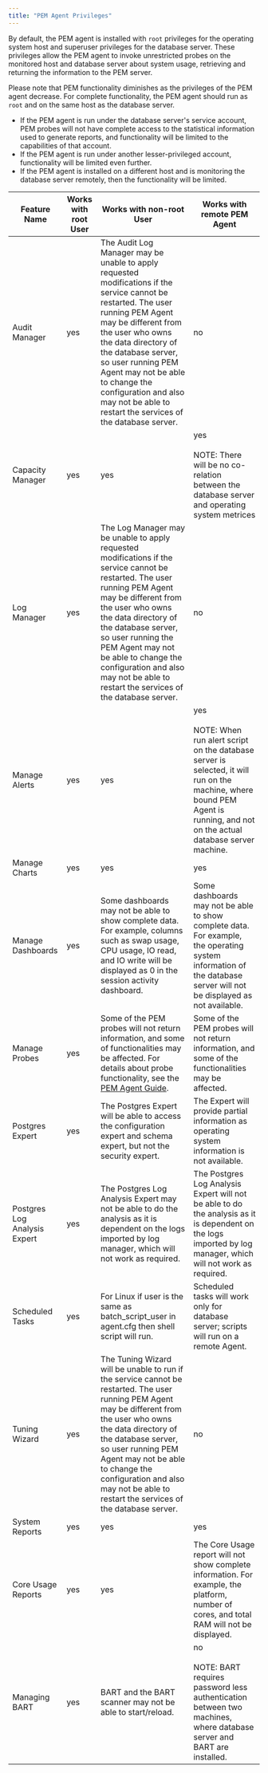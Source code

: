 ```yaml
---
title: "PEM Agent Privileges"
---
```


<div id="pem_agent_privileges" class="registered_link"></div>

By default, the PEM agent is installed with `root` privileges for the operating system host and superuser privileges for the database server. These privileges allow the PEM agent to invoke unrestricted probes on the monitored host and database server about system usage, retrieving and returning the information to the PEM server.

Please note that PEM functionality diminishes as the privileges of the PEM agent decrease. For complete functionality, the PEM agent should run as `root` and on the same host as the database server.

-   If the PEM agent is run under the database server's service account, PEM probes will not have complete access to the statistical information used to generate reports, and functionality will be limited to the capabilities of that account.
-   If the PEM agent is run under another lesser-privileged account, functionality will be limited even further.
-   If the PEM agent is installed on a different host and is monitoring the database server remotely, then the functionality will be limited.

| **Feature Name**             | **Works with root User** | **Works with non-root User**                                                                                                                                                                                                                                                                                                                                          | **Works with remote PEM Agent**                                                                                                                                                             |
| ---------------------------- | ------------------------ | --------------------------------------------------------------------------------------------------------------------------------------------------------------------------------------------------------------------------------------------------------------------------------------------------------------------------------------------------------------------- | ------------------------------------------------------------------------------------------------------------------------------------------------------------------------------------------- |
| Audit Manager                | yes                      | The Audit Log Manager may be unable to apply requested modifications if the service cannot be restarted. The user running PEM Agent may be different from the user who owns the data directory of the database server, so user running PEM Agent may not be able to change the configuration and also may not be able to restart the services of the database server. | no                                                                                                                                                                                          |
| Capacity Manager             | yes                      | yes                                                                                                                                                                                                                                                                                                                                                                   | yes<br /><br />NOTE: There will be no co-relation between the database server and operating system metrices                                                                                 |
| Log Manager                  | yes                      | The Log Manager may be unable to apply requested modifications if the service cannot be restarted. The user running PEM Agent may be different from the user who owns the data directory of the database server, so user running the PEM Agent may not be able to change the configuration and also may not be able to restart the services of the database server.   | no                                                                                                                                                                                          |
| Manage Alerts                | yes                      | yes                                                                                                                                                                                                                                                                                                                                                                   | yes<br /><br />NOTE: When run alert script on the database server is selected, it will run on the machine, where bound PEM Agent is running, and not on the actual database server machine. |
| Manage Charts                | yes                      | yes                                                                                                                                                                                                                                                                                                                                                                   | yes                                                                                                                                                                                         |
| Manage Dashboards            | yes                      | Some dashboards may not be able to show complete data. For example, columns such as swap usage, CPU usage, IO read, and IO write will be displayed as 0 in the session activity dashboard.                                                                                                                                                                            | Some dashboards may not be able to show complete data. For example, the operating system information of the database server will not be displayed as not available.                         |
| Manage Probes                | yes                      | Some of the PEM probes will not return information, and some of functionalities may be affected. For details about probe functionality, see the [PEM Agent Guide](https://enterprisedb.com/edb-docs).                                                                                                                                                                 | Some of the PEM probes will not return information, and some of the functionalities may be affected.                                                                                        |
| Postgres Expert              | yes                      | The Postgres Expert will be able to access the configuration expert and schema expert, but not the security expert.                                                                                                                                                                                                                                                   | The Expert will provide partial information as operating system information is not available.                                                                                               |
| Postgres Log Analysis Expert | yes                      | The Postgres Log Analysis Expert may not be able to do the analysis as it is dependent on the logs imported by log manager, which will not work as required.                                                                                                                                                                                                          | The Postgres Log Analysis Expert will not be able to do the analysis as it is dependent on the logs imported by log manager, which will not work as required.                               |
| Scheduled Tasks              | yes                      | For Linux if user is the same as batch_script_user in agent.cfg then shell script will run.                                                                                                                                                                                                                                                                           | Scheduled tasks will work only for database server; scripts will run on a remote Agent.                                                                                                     |
| Tuning Wizard                | yes                      | The Tuning Wizard will be unable to run if the service cannot be restarted. The user running PEM Agent may be different from the user who owns the data directory of the database server, so user running PEM Agent may not be able to change the configuration and also may not be able to restart the services of the database server.                              | no                                                                                                                                                                                          |
| System Reports               | yes                      | yes                                                                                                                                                                                                                                                                                                                                                                   | yes                                                                                                                                                                                         |
| Core Usage Reports           | yes                      | yes                                                                                                                                                                                                                                                                                                                                                                   | The Core Usage report will not show complete information. For example, the platform, number of cores, and total RAM will not be displayed.                                                  |
| Managing BART                | yes                      | BART and the BART scanner may not be able to start/reload.                                                                                                                                                                                                                                                                                                            | no<br /><br />NOTE: BART requires password less authentication between two machines, where database server and BART are installed.                                                          |
